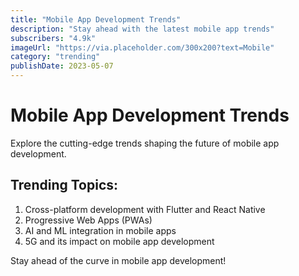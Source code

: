 ```yaml
---
title: "Mobile App Development Trends"
description: "Stay ahead with the latest mobile app trends"
subscribers: "4.9k"
imageUrl: "https://via.placeholder.com/300x200?text=Mobile"
category: "trending"
publishDate: 2023-05-07
---
```


# Mobile App Development Trends

Explore the cutting-edge trends shaping the future of mobile app development.

## Trending Topics:

1. Cross-platform development with Flutter and React Native
2. Progressive Web Apps (PWAs)
3. AI and ML integration in mobile apps
4. 5G and its impact on mobile app development

Stay ahead of the curve in mobile app development!